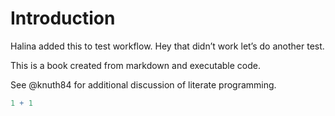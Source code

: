 # Introduction

Halina added this to test workflow. Hey that didn't work let's do another test.

This is a book created from markdown and executable code.

See @knuth84 for additional discussion of literate programming.

```r
1 + 1
```
